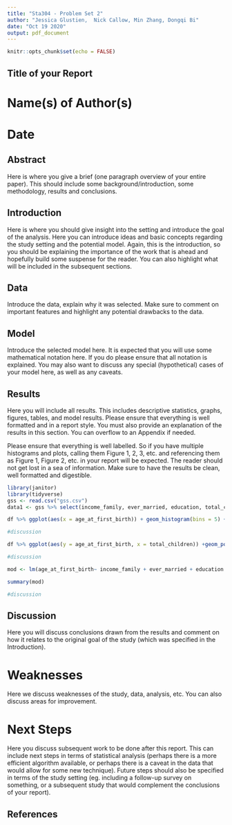 ---
title: "Sta304 - Problem Set 2"
author: "Jessica Glustien,  Nick Callow, Min Zhang, Dongqi Bi"
date: "Oct 19 2020"
output: pdf_document
---

```{r setup, include=FALSE}
knitr::opts_chunk$set(echo = FALSE)
```


## Title of your Report

# Name(s) of Author(s) 
# Date

## Abstract

Here is where you give a brief (one paragraph overview of your entire paper). This should include some background/introduction, some methodology, results and conclusions.

## Introduction

Here is where you should give insight into the setting and introduce the goal of the analysis. Here you can introduce ideas and basic concepts regarding the study setting and the potential model. Again, this is the introduction, so you should be explaining the importance of the work that is ahead and hopefully build some suspense for the reader. You can also highlight what will be included in the subsequent sections.

## Data

Introduce the data, explain why it was selected. Make sure to comment on important features and highlight any potential drawbacks to the data.

## Model

Introduce the selected model here. It is expected that you will use some mathematical notation here. If you do please ensure that all notation is explained. You may also want to discuss any special (hypothetical) cases of your model here, as well as any caveats.  

## Results

Here you will include all results. This includes descriptive statistics, graphs, figures, tables, and model results. Please ensure that everything is well formatted and in a report style. You must also provide an explanation of the results in this section. You can overflow to an Appendix if needed. 

Please ensure that everything is well labelled. So if you have multiple histograms and plots, calling them Figure 1, 2, 3, etc. and referencing them as Figure 1, Figure 2, etc. in your report will be expected. The reader should not get lost in a sea of information. Make sure to have the results be clean, well formatted and digestible.

```{r, echo=FALSE, include=TRUE }
library(janitor)
library(tidyverse)
gss <- read.csv("gss.csv")
data1 <- gss %>% select(income_family, ever_married, education, total_children, age_at_first_birth)%>%filter(!is.na(total_children), !is.na(age_at_first_birth))

df %>% ggplot(aes(x = age_at_first_birth)) + geom_histogram(bins = 5) + labs(x = "age at first birth", title ="Figure 1")

#discussion

df %>% ggplot(aes(y = age_at_first_birth, x = total_children)) +geom_point() + labs(x = "total children", title ="Figure 2")

#discussion

mod <- lm(age_at_first_birth~ income_family + ever_married + education + total_children, data = data1)

summary(mod)

#discussion

```
## Discussion

Here you will discuss conclusions drawn from the results and comment on how it relates to the original goal of the study (which was specified in the Introduction).

# Weaknesses

Here we discuss weaknesses of the study, data, analysis, etc. You can also discuss areas for improvement.

# Next Steps

Here you discuss subsequent work to be done after this report. This can include next steps in terms of statistical analysis (perhaps there is a more efficient algorithm available, or perhaps there is a caveat in the data that would allow for some new technique). Future steps should also be specified in terms of the study setting (eg. including a follow-up survey on something, or a subsequent study that would complement the conclusions of your report).


## References



